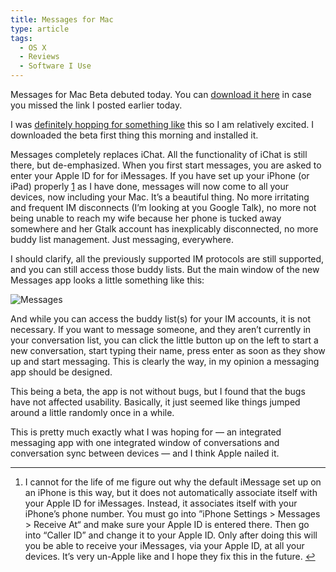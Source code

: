 ```yaml
---
title: Messages for Mac
type: article
tags:
  - OS X
  - Reviews
  - Software I Use
---
```


Messages for Mac Beta debuted today. You can [download it here](http://www.apple.com/macosx/mountain-lion/messages-beta/) in case you missed the link I posted earlier today.

I was [definitely hopping for something like](/blog/2011/10/27/imessage-for-lion) this so I am relatively excited. I downloaded the beta first thing this morning and installed it.

Messages completely replaces iChat. All the functionality of iChat is still there, but de-emphasized. When you first start messages, you are asked to enter your Apple ID for for iMessages. If you have set up your iPhone (or iPad) properly [1](#fn:messages1) as I have done, messages will now come to all your devices, now including your Mac. It’s a beautiful thing. No more irritating and frequent IM disconnects (I’m looking at you Google Talk), no more not being unable to reach my wife because her phone is tucked away somewhere and her Gtalk account has inexplicably disconnected, no more buddy list management. Just messaging, everywhere.

I should clarify, all the previously supported IM protocols are still supported, and you can still access those buddy lists. But the main window of the new Messages app looks a little something like this:

![Messages](http://appleuserpro.com/assets/uploads/messages.jpg "messages.jpg")

And while you can access the buddy list(s) for your IM accounts, it is not necessary. If you want to message someone, and they aren’t currently in your conversation list, you can click the little button up on the left to start a new conversation, start typing their name, press enter as soon as they show up and start messaging. This is clearly the way, in my opinion a messaging app should be designed.

This being a beta, the app is not without bugs, but I found that the bugs have not affected usability. Basically, it just seemed like things jumped around a little randomly once in a while.

This is pretty much exactly what I was hoping for — an integrated messaging app with one integrated window of conversations and conversation sync between devices — and I think Apple nailed it.

* * *

1.  I cannot for the life of me figure out why the default iMessage set up on an iPhone is this way, but it does not automatically associate itself with your Apple ID for iMessages. Instead, it associates itself with your iPhone’s phone number. You must go into ”iPhone Settings > Messages > Receive At“ and make sure your Apple ID is entered there. Then go into “Caller ID” and change it to your Apple ID. Only after doing this will you be able to receive your iMessages, via your Apple ID, at all your devices. It’s very un-Apple like and I hope they fix this in the future. [↩](#fnref:messages1)
